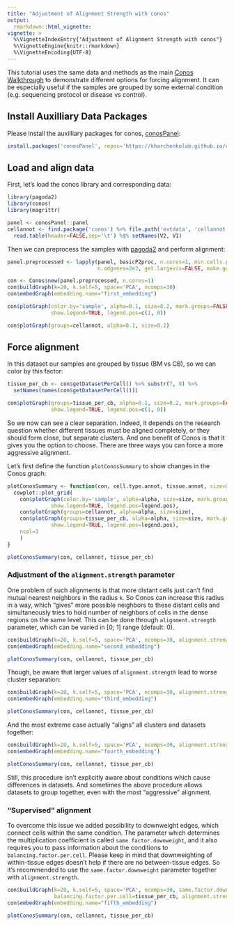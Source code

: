 ```yaml
---
title: "Adjustment of Alignment Strength with conos"
output: 
  rmarkdown::html_vignette:
vignette: >
  %\VignetteIndexEntry{"Adjustment of Alignment Strength with conos"}
  %\VignetteEngine{knitr::rmarkdown}
  %\VignetteEncoding{UTF-8}
---
```



This tutorial uses the same data and methods as the main [Conos Walkthrough](https://github.com/kharchenkolab/conos/blob/master/doc/walkthrough.md) to demonstrate different options 
for forcing alignment. It can be especially useful if the samples are grouped by some external 
condition (e.g. sequencing protocol or disease vs control).

## Install Auxilliary Data Packages

Please install the auxilliary packages for conos, [conosPanel](https://github.com/kharchenkolab/conosPanel):

```r
install.packages('conosPanel', repos='https://kharchenkolab.github.io/drat/', type='source')
```

## Load and align data

First, let's load the conos library and corresponding data:

```r
library(pagoda2)
library(conos)
library(magrittr)

panel <- conosPanel::panel
cellannot <- find.package('conos') %>% file.path('extdata', 'cellannot.txt') %>%
  read.table(header=FALSE,sep='\t') %$% setNames(V2, V1)
```

Then we can preprocess the samples with [pagoda2](https://github.com/kharchenkolab/pagoda2) and perform alignment:

```r
panel.preprocessed <- lapply(panel, basicP2proc, n.cores=1, min.cells.per.gene=0, 
                             n.odgenes=2e3, get.largevis=FALSE, make.geneknn=FALSE)
```

```r
con <- Conos$new(panel.preprocessed, n.cores=1)
con$buildGraph(k=20, k.self=5, space='PCA', ncomps=30)
con$embedGraph(embedding.name="first_embedding")

con$plotGraph(color.by='sample', alpha=0.1, size=0.2, mark.groups=FALSE, 
              show.legend=TRUE, legend.pos=c(1, 0))

con$plotGraph(groups=cellannot, alpha=0.1, size=0.2)
```

## Force alignment

In this dataset our samples are grouped by tissue (BM vs CB), so we can color by this factor:

```r
tissue_per_cb <- con$getDatasetPerCell() %>% substr(7, 8) %>% 
  setNames(names(con$getDatasetPerCell()))

con$plotGraph(groups=tissue_per_cb, alpha=0.1, size=0.2, mark.groups=FALSE, 
              show.legend=TRUE, legend.pos=c(1, 0))
```

So we now can see a clear separation. Indeed, it depends on the research question whether different 
tissues must be aligned completely, or they should form close, but separate clusters. And
one benefit of Conos is that it gives you the option to choose. There are three ways you can 
force a more aggressive alignment.

Let's first define the function `plotConosSummary` to show changes in the Conos graph:

```r
plotConosSummary <- function(con, cell.type.annot, tissue.annot, size=0.2, alpha=0.1, legend.pos=c(1, 0)) {
  cowplot::plot_grid(
    con$plotGraph(color.by='sample', alpha=alpha, size=size, mark.groups=FALSE, 
              show.legend=TRUE, legend.pos=legend.pos),
    con$plotGraph(groups=cellannot, alpha=alpha, size=size),
    con$plotGraph(groups=tissue_per_cb, alpha=alpha, size=size, mark.groups=FALSE, 
              show.legend=TRUE, legend.pos=legend.pos),
    ncol=3
    )
}
```

```r
plotConosSummary(con, cellannot, tissue_per_cb)
```


### Adjustment of the `alignment.strength` parameter

One problem of such alignments is that more distant cells just can't find mutual nearest 
neighbors in the radius `k`. So Conos can increase this radius in a way, which "gives" more
possible neighbors to these distant cells and simultaneously tries to hold number of neighbors of cells in 
the dense regions on the same level. This can be done through `alignment.strength` parameter,
which can be varied in [0; 1] range (default: 0).

```r
con$buildGraph(k=20, k.self=5, space='PCA', ncomps=30, alignment.strength=0.3)
con$embedGraph(embedding.name="second_embedding")
```


```r
plotConosSummary(con, cellannot, tissue_per_cb)
```

Though, be aware that larger values of `alignment.strength` lead to worse cluster separation:

```r
con$buildGraph(k=20, k.self=5, space='PCA', ncomps=30, alignment.strength=0.6)
con$embedGraph(embedding.name="third_embedding")
```


```r
plotConosSummary(con, cellannot, tissue_per_cb)
```

And the most extreme case actually "aligns" all clusters and datasets together:

```r
con$buildGraph(k=20, k.self=5, space='PCA', ncomps=30, alignment.strength=1.0)
con$embedGraph(embedding.name="fourth_embedding")
```

```r
plotConosSummary(con, cellannot, tissue_per_cb)
```

Still, this procedure isn't explicitly aware about conditions which cause differences in datasets.
And sometimes the above procedure allows datasets to group together, even with the most "aggressive" alignment.

### "Supervised" alignment

To overcome this issue we added possibility to downweight edges, which connect cells within
the same condition. The parameter which determines the multiplication coefficient is called
`same.factor.downweight`, and it also requires you to pass information about the conditions
to `balancing.factor.per.cell`. Please keep in mind that downweighting of within-tissue
edges doesn't help if there are no between-tissue edges. So it's recommended to use the
`same.factor.downweight` parameter together with `alignment.strength`.

```r
con$buildGraph(k=20, k.self=5, space='PCA', ncomps=30, same.factor.downweight=0.1, 
               balancing.factor.per.cell=tissue_per_cb, alignment.strength=0.3)
con$embedGraph(embedding.name="fifth_embedding")
```

```r
plotConosSummary(con, cellannot, tissue_per_cb)
```
